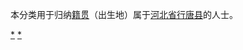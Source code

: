 {{Catnav|頁面分類|各種主題的頁面分類|依中国各省来作的分类|各地中国人|河北人|石家莊人}}
{{Catnav|頁面分類|人物|各國人物|中国人|各地中国人|河北人|石家莊人}}

本分类用于归纳[[籍贯|籍贯]]（出生地）属于[[河北省|河北省]][[行唐县|行唐县]]的人士。

[[Category:石家莊人|*]]
[[Category:行唐县|*]]